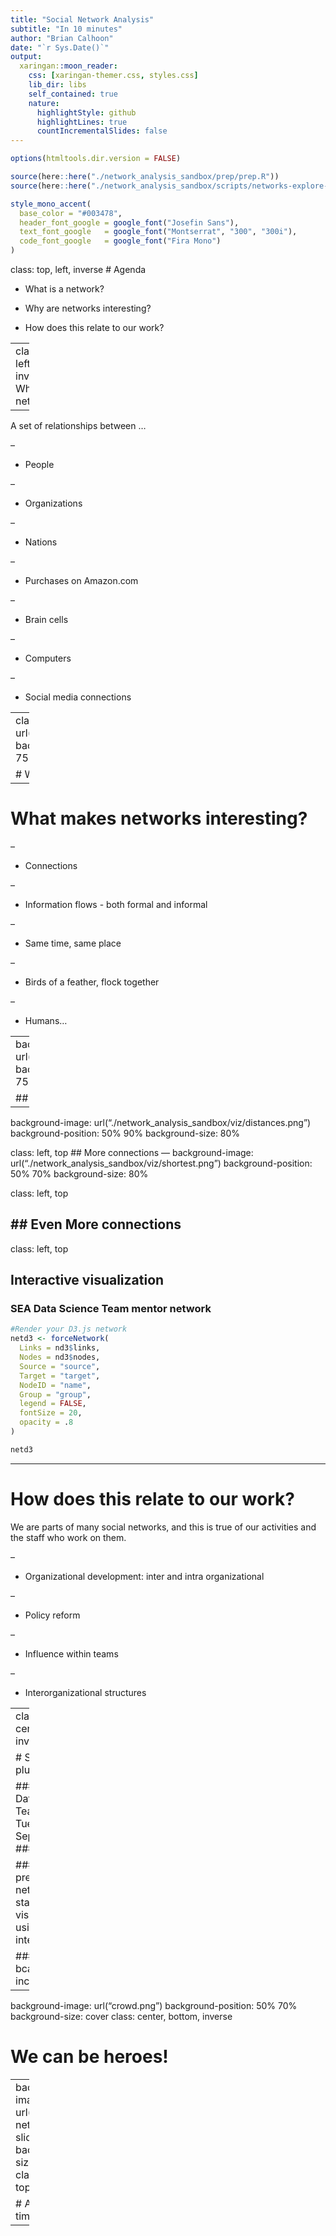 ```yaml
---
title: "Social Network Analysis"
subtitle: "In 10 minutes"
author: "Brian Calhoon"
date: "`r Sys.Date()`"
output:
  xaringan::moon_reader:
    css: [xaringan-themer.css, styles.css]
    lib_dir: libs
    self_contained: true
    nature:
      highlightStyle: github
      highlightLines: true
      countIncrementalSlides: false
---
```


```r
options(htmltools.dir.version = FALSE)

source(here::here("./network_analysis_sandbox/prep/prep.R"))
source(here::here("./network_analysis_sandbox/scripts/networks-explore-pres.R"))

```

```r
style_mono_accent(
  base_color = "#003478",
  header_font_google = google_font("Josefin Sans"),
  text_font_google   = google_font("Montserrat", "300", "300i"),
  code_font_google   = google_font("Fira Mono")
)
```
class: top, left, inverse
# Agenda

- What is a network?

 
- Why are networks interesting?

 
- How does this relate to our work? 

---
class: left, top, inverse
# What is a network?  

--


A set of relationships between ...


--

 - People

--

 - Organizations

--

 - Nations

--

 - Purchases on Amazon.com

--

 - Brain cells

--

 - Computers

--

 - Social media connections

---
class: left, top
background-image: url("./network_analysis_sandbox/viz/mentor_R.png")
background-position: 30% 75%
background-size: 75%

# What is a network?
---


# What makes networks interesting? 

--

- Connections

--

- Information flows - both formal and informal

--

- Same time, same place

--

- Birds of a feather, flock together

--

- Humans...

---
background-image: url("./network_analysis_sandbox/viz/community.png")
background-position: 50% 80%
background-size: 75%
class: left, top

## Connections 

---


background-image: url("./network_analysis_sandbox/viz/distances.png")
background-position: 50% 90%
background-size: 80%

class: left, top
## More connections
---
background-image: url("./network_analysis_sandbox/viz/shortest.png")
background-position: 50% 70%
background-size: 80%

class: left, top

## Even More connections
---
class: left, top

## Interactive visualization

### SEA Data Science Team mentor network
```r

#Render your D3.js network
netd3 <- forceNetwork(
  Links = nd3$links, 
  Nodes = nd3$nodes, 
  Source = "source", 
  Target = "target", 
  NodeID = "name",
  Group = "group",  
  legend = FALSE, 
  fontSize = 20,
  opacity = .8
)

netd3

```
---

# How does this relate to our work?

We are parts of many social networks, and this is true of our activities and the staff who work on them.

--

- Organizational development: inter and intra organizational

--

- Policy reform

--

- Influence within teams

--

- Interorganizational structures

---
class: top, center, middle, inverse, 

# Shameless plug?



#### Join the Data Science Team on<br> Tuesday, September 26<br> 
#### at 10 am<br>

#### for a presentation on network statistics and visualization using R
#### If interested <br>

#### Email: bcalhoon@msi-inc.com

---

background-image: url("crowd.png")
background-position: 50% 70%
background-size: cover
class: center, bottom, inverse

# We can be heroes!

---
background-image: url("social-networking-slide.png")
background-size: contain
class: center, top

# Activity time!

---

